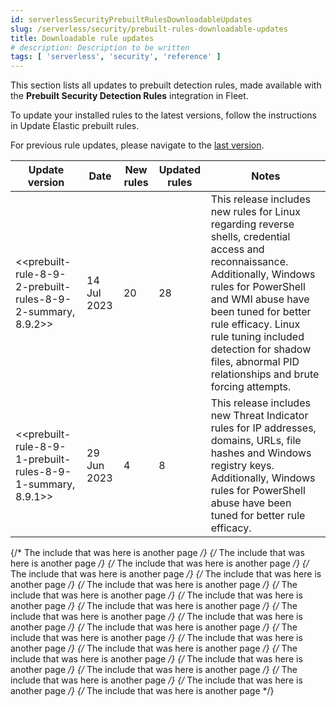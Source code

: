 ```yaml
---
id: serverlessSecurityPrebuiltRulesDownloadableUpdates
slug: /serverless/security/prebuilt-rules-downloadable-updates
title: Downloadable rule updates
# description: Description to be written
tags: [ 'serverless', 'security', 'reference' ]
---
```


<div id="prebuilt-rules-downloadable-updates"></div>

This section lists all updates to prebuilt detection rules, made available with the **Prebuilt Security Detection Rules** integration in Fleet.

To update your installed rules to the latest versions, follow the instructions in <DocLink id="serverlessSecurityPrebuiltRulesManagement" section="update-elastic-prebuilt-rules">Update Elastic prebuilt rules</DocLink>.

For previous rule updates, please navigate to the [last version](https://www.elastic.co/guide/en/security/8.8/prebuilt-rules-downloadable-updates.html).

| Update version | Date | New rules | Updated rules | Notes |
|---|---|---|---|---|
| \<\<prebuilt-rule-8-9-2-prebuilt-rules-8-9-2-summary, 8.9.2>> | 14 Jul 2023 | 20 | 28 |  This release includes new rules for Linux regarding reverse shells, credential access and reconnaissance. Additionally, Windows rules for PowerShell and WMI abuse have been tuned for better rule efficacy. Linux rule tuning included detection for shadow files, abnormal PID relationships and brute forcing attempts. |
| \<\<prebuilt-rule-8-9-1-prebuilt-rules-8-9-1-summary, 8.9.1>> | 29 Jun 2023 | 4 | 8 |  This release includes new Threat Indicator rules for IP addresses, domains, URLs, file hashes and Windows registry keys. Additionally, Windows rules for PowerShell abuse have been tuned for better rule efficacy. |

{/* The include that was here is another page */}
{/* The include that was here is another page */}
{/* The include that was here is another page */}
{/* The include that was here is another page */}
{/* The include that was here is another page */}
{/* The include that was here is another page */}
{/* The include that was here is another page */}
{/* The include that was here is another page */}
{/* The include that was here is another page */}
{/* The include that was here is another page */}
{/* The include that was here is another page */}
{/* The include that was here is another page */}
{/* The include that was here is another page */}
{/* The include that was here is another page */}
{/* The include that was here is another page */}
{/* The include that was here is another page */}
{/* The include that was here is another page */}
{/* The include that was here is another page */}
{/* The include that was here is another page */}
{/* The include that was here is another page */}
{/* The include that was here is another page */}
